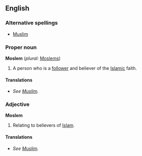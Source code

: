 ==English==

===Alternative spellings===
*[[Muslim]]

===Proper noun===
'''Moslem''' (''plural:'' [[Moslems]])
# A person who is a [[follower]] and believer of the [[Islamic]] faith.
====Translations====
*''See [[Muslim]].''
===Adjective===
'''Moslem'''
#Relating to believers of [[Islam]].
====Translations====
*''See [[Muslim]].''